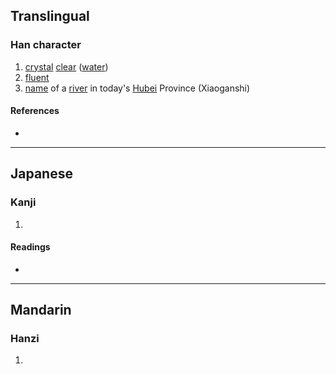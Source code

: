 {{character info/new}}
{{also|㵳}}
==Translingual==

===Han character===
{{Han char|rn=85|rad=水|as=11|sn=14|four=37122|canj=ESMH|ids=⿰氵翏}}

# [[crystal]] [[clear]] ([[water]])
# [[fluent]]
# [[name]] of a [[river]] in today's [[Hubei]] Province (Xiaoganshi)

====References====
* {{Han ref|kx=0648.020|dkj=18182|dj=1057.160|hdz=31733.080|uh=6F3B|ud=28475|bh=E27B|bd=57979}}

----

==Japanese==

===Kanji===
{{ja-kanji|grade=|rs=水11}}

# {{defn|lang=ja|sort=水11}}

====Readings====
* {{ja-readings|on=[[りょう]] (ryō), [[りゅう]] (ryū), [[る]] (ru)|kun=}}

----

==Mandarin==

===Hanzi===
{{cmn-hanzi|pin=[[liáo]] ([[liao2]])|wg=liao<sup>2</sup>}}

# {{defn|lang=cmn|sort=水11}}